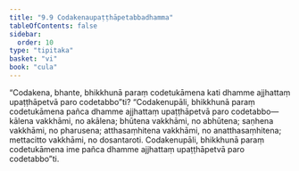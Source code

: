 ```yaml
---
title: "9.9 Codakenaupaṭṭhāpetabbadhamma"
tableOfContents: false
sidebar:
  order: 10
type: "tipitaka"
basket: "vi"
book: "cula"
---
```



<DynamicBreadcrumb />

<Division number="400" book="cula" bookNo="4" page="437">

<Paragraph number="1935" book="cula">
“Codakena, bhante, bhikkhunā paraṃ codetukāmena kati dhamme ajjhattaṃ upaṭṭhāpetvā paro codetabbo”ti? “Codakenupāli, bhikkhunā paraṃ codetukāmena pañca dhamme ajjhattaṃ upaṭṭhāpetvā paro codetabbo—  kālena vakkhāmi, no akālena; bhūtena vakkhāmi, no abhūtena; saṇhena vakkhāmi, no pharusena; atthasaṃhitena vakkhāmi, no anatthasaṃhitena; mettacitto vakkhāmi, no dosantaroti. Codakenupāli, bhikkhunā paraṃ codetukāmena ime pañca dhamme ajjhattaṃ upaṭṭhāpetvā paro codetabbo”ti.
</Paragraph>
</Division>
